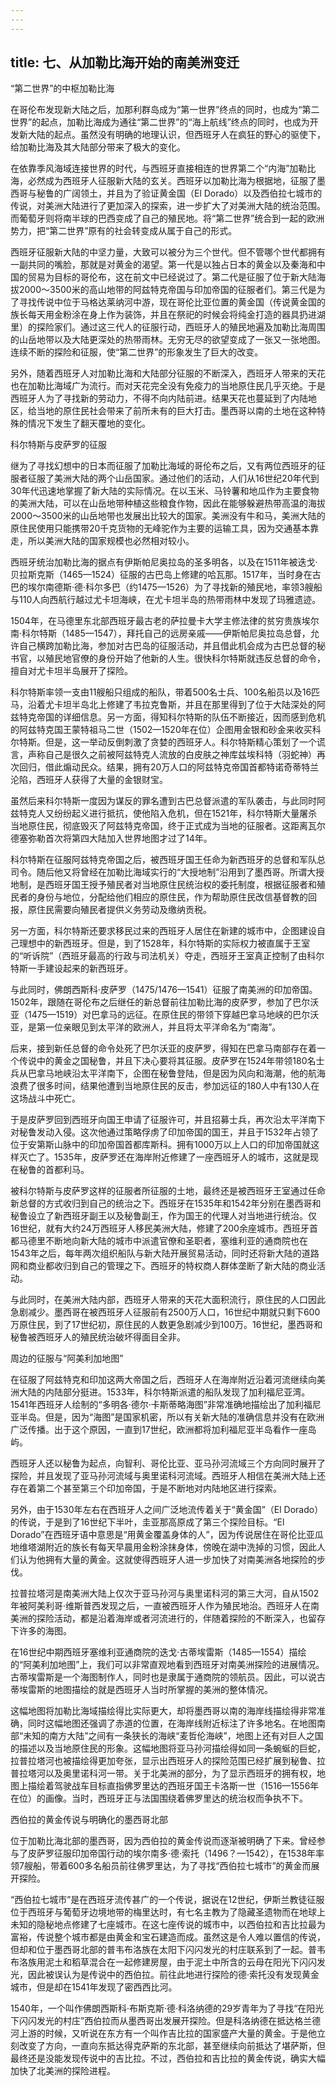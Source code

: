 ```yaml
---
---
---
```

title: 七、从加勒比海开始的南美洲变迁
---





“第二世界”的中枢加勒比海


在哥伦布发现新大陆之后，加那利群岛成为“第一世界”终点的同时，也成为“第二世界”的起点，加勒比海成为通往“第二世界”的“海上航线”终点的同时，也成为开发新大陆的起点。虽然没有明确的地理认识，但西班牙人在疯狂的野心的驱使下，给加勒比海及其大陆部分带来了极大的变化。

在依靠季风海域连接世界的时代，与西班牙直接相连的世界第二个“内海”加勒比海，必然成为西班牙人征服新大陆的玄关。西班牙以加勒比海为根据地，征服了墨西哥与秘鲁的广阔领土，并且为了验证黄金国（El Dorado）以及西伯拉七城市的传说，对美洲大陆进行了更加深入的探索，进一步扩大了对美洲大陆的统治范围。而葡萄牙则将南半球的巴西变成了自己的殖民地。将“第二世界”统合到一起的欧洲势力，把“第二世界”原有的社会转变成从属于自己的形式。

西班牙征服新大陆的中坚力量，大致可以被分为三个世代。但不管哪个世代都拥有一副共同的嘴脸，那就是对黄金的渴望。第一代是以独占日本的黄金以及秦海和中国的贸易为目标的哥伦布，这在前文中已经说过了。第二代是征服了位于新大陆海拔2000～3500米的高山地带的阿兹特克帝国与印加帝国的征服者们。第三代是为了寻找传说中位于马格达莱纳河中游，现在哥伦比亚位置的黄金国（传说黄金国的族长每天用金粉涂在身上作为装饰，并且在祭祀的时候会将纯金打造的器具扔进湖里）的探险家们。通过这三代人的征服行动，西班牙人的殖民地遍及加勒比海周围的山岳地带以及大陆更深处的热带雨林。无穷无尽的欲望变成了一张又一张地图。连续不断的探险和征服，使“第二世界”的形象发生了巨大的改变。

另外，随着西班牙人对加勒比海和大陆部分征服的不断深入，西班牙人带来的天花也在加勒比海域广为流行。而对天花完全没有免疫力的当地原住民几乎灭绝。于是西班牙人为了寻找新的劳动力，不得不向内陆前进。结果天花也蔓延到了内陆地区，给当地的原住民社会带来了前所未有的巨大打击。墨西哥以南的土地在这种特殊的情况下发生了翻天覆地的变化。





科尔特斯与皮萨罗的征服


继为了寻找幻想中的日本而征服了加勒比海域的哥伦布之后，又有两位西班牙的征服者征服了美洲大陆的两个山岳国家。通过他们的活动，人们从16世纪20年代到30年代迅速地掌握了新大陆的实际情况。在以玉米、马铃薯和地瓜作为主要食物的美洲大陆，可以在山岳地带种植这些粮食作物，因此在能够躲避热带高温的海拔2000～3500米的山岳地带也发展出比较大的国家。美洲没有牛和马，美洲大陆的原住民使用只能携带20千克货物的无峰驼作为主要的运输工具，因为交通基本靠走，所以美洲大陆的国家规模也必然相对较小。

西班牙统治加勒比海的据点有伊斯帕尼奥拉岛的圣多明各，以及在1511年被迭戈·贝拉斯克斯（1465—1524）征服的古巴岛上修建的哈瓦那。1517年，当时身在古巴的埃尔南德斯·德·科尔多巴（约1475—1526）为了寻找新的殖民地，率领3艘船与110人向西航行越过尤卡坦海峡，在尤卡坦半岛的热带雨林中发现了玛雅遗迹。

1504年，在马德里东北部西班牙最古老的萨拉曼卡大学主修法律的贫穷贵族埃尔南·科尔特斯（1485—1547），拜托自己的远房亲戚——伊斯帕尼奥拉岛总督，允许自己横跨加勒比海，参加对古巴岛的征服活动，并且借此机会成为古巴总督的秘书官，以殖民地官僚的身份开始了他新的人生。很快科尔特斯就违反总督的命令，擅自对尤卡坦半岛展开了探险。

科尔特斯率领一支由11艘船只组成的船队，带着500名士兵、100名船员以及16匹马，沿着尤卡坦半岛北上修建了韦拉克鲁斯，并且在那里得到了位于大陆深处的阿兹特克帝国的详细信息。另一方面，得知科尔特斯的队伍不断接近，因而感到危机的阿兹特克国王蒙特祖马二世（1502—1520年在位）企图用金银和砂金来收买科尔特斯。但是，这一举动反倒刺激了贪婪的西班牙人。科尔特斯精心策划了一个谎言，声称自己是很久之前被阿兹特克人流放的白皮肤之神库兹埃科特（羽蛇神）再次回归，借此煽动民众。结果，拥有20万人口的阿兹特克帝国首都特诺奇蒂特兰沦陷，西班牙人获得了大量的金银财宝。

虽然后来科尔特斯一度因为谋反的罪名遭到古巴总督派遣的军队袭击，与此同时阿兹特克人又纷纷起义进行抵抗，使他陷入危机，但在1521年，科尔特斯大量屠杀当地原住民，彻底毁灭了阿兹特克帝国，终于正式成为当地的征服者。这距离瓦尔德塞弥勒首次将第四大陆加入世界地图才过了14年。

科尔特斯在征服阿兹特克帝国之后，被西班牙国王任命为新西班牙的总督和军队总司令。随后他又将曾经在加勒比海域实行的“大授地制”沿用到了墨西哥。所谓大授地制，是西班牙国王授予殖民者对当地原住民统治权的委托制度，根据征服者和殖民者的身份与地位，分配给他们相应的原住民，作为帮助原住民改信基督教的回报，原住民需要向殖民者提供义务劳动及缴纳贡税。

另一方面，科尔特斯还要求移民过来的西班牙人居住在新建的城市中，企图建设自己理想中的新西班牙。但是，到了1528年，科尔特斯的实际权力被直属于王室的“听诉院”（西班牙最高的行政与司法机关）夺走，西班牙王室真正控制了由科尔特斯一手建设起来的新西班牙。



与此同时，佛朗西斯科·皮萨罗（1475/1476—1541）征服了南美洲的印加帝国。1502年，跟随在哥伦布之后继任的新总督前往加勒比海的皮萨罗，参加了巴尔沃亚（1475—1519）对巴拿马的远征。在原住民的带领下穿越巴拿马地峡的巴尔沃亚，是第一位亲眼见到太平洋的欧洲人，并且将太平洋命名为“南海”。

后来，接到新任总督的命令处死了巴尔沃亚的皮萨罗，得知在巴拿马南部存在着一个传说中的黄金之国秘鲁，并且下决心要将其征服。皮萨罗在1524年带领180名士兵从巴拿马地峡沿太平洋南下，企图在秘鲁登陆，但是因为风向和海潮，他的航海浪费了很多时间，结果他遭到当地原住民的反击，参加远征的180人中有130人在这场战斗中死亡。

于是皮萨罗回到西班牙向国王申请了征服许可，并且招募士兵，再次沿太平洋南下对秘鲁发动入侵。这次他通过策略俘虏了印加帝国的国王，并且于1532年占领了位于安第斯山脉中的印加帝国首都库斯科。拥有1000万以上人口的印加帝国就这样灭亡了。1535年，皮萨罗还在海岸附近修建了一座西班牙人的城市，这就是现在秘鲁的首都利马。

被科尔特斯与皮萨罗这样的征服者所征服的土地，最终还是被西班牙王室通过任命新总督的方式收归到自己的统治之下。西班牙在1535年和1542年分别在墨西哥和秘鲁设立了新西班牙副王以及秘鲁副王，作为国王的代理人对当地进行统治。仅16世纪，就有大约24万西班牙人移民美洲大陆，修建了200余座城市。西班牙首都马德里不断地向新大陆的城市中派遣官僚和圣职者，塞维利亚的通商院也在1543年之后，每年两次组织船队与新大陆开展贸易活动，同时还将新大陆的道路网和商业都收归到自己的管理之下。西班牙的特权商人群体垄断了新大陆的商业活动。

与此同时，在美洲大陆内部，西班牙人带来的天花大面积流行，原住民的人口因此急剧减少。墨西哥在被西班牙人征服前有2500万人口，16世纪中期就只剩下600万原住民，到了17世纪初，原住民的人数更急剧减少到100万。16世纪，墨西哥和秘鲁被西班牙人的殖民统治破坏得面目全非。





周边的征服与“阿美利加地图”


在征服了阿兹特克和印加这两大帝国之后，西班牙人在海岸附近沿着河流继续向美洲大陆的内陆部分挺进。1533年，科尔特斯派遣的船队发现了加利福尼亚湾。1541年西班牙人绘制的“多明各·德尔·卡斯蒂略海图”非常准确地描绘出了加利福尼亚半岛。但是，因为“海图”是国家机密，所以有关新大陆的准确信息并没有在欧洲广泛传播。出于这个原因，一直到17世纪，欧洲都将加利福尼亚半岛看作一座岛屿。

西班牙人还以秘鲁为起点，向智利、哥伦比亚、亚马孙河流域三个方向同时展开了探险，并且发现了亚马孙河流域与奥里诺科河流域。西班牙人相信在美洲大陆上还存在着第二个甚至第三个印加帝国，于是不断地对内陆地区进行探索。

另外，由于1530年左右在西班牙人之间广泛地流传着关于“黄金国”（El Dorado）的传说，于是到了16世纪下半叶，圭亚那高原成了第三个探险目标。“El Dorado”在西班牙语中意思是“用黄金覆盖身体的人”，因为传说居住在哥伦比亚瓜地维塔湖附近的族长有每天早晨用金粉涂抹身体，傍晚在湖中洗掉的习惯，因此人们认为他拥有大量的黄金。这就使得西班牙人进一步加快了对南美洲各地探险的步伐。

拉普拉塔河是南美洲大陆上仅次于亚马孙河与奥里诺科河的第三大河，自从1502年被阿美利哥·维斯普西发现之后，一直被西班牙人作为殖民地治。西班牙人在南美洲的探险活动，都是沿着海岸或者河流进行的，伴随着探险的不断深入，也留存下许多的海图。

在16世纪中期西班牙塞维利亚通商院的迭戈·古蒂埃雷斯（1485—1554）描绘的“阿美利加地图”上，我们可以非常直观地看到西班牙对南美洲探险的进展情况。古蒂埃雷斯是一个海图制作人，同时也是隶属于通商院的领航员。因此，可以说古蒂埃雷斯的地图描绘的就是西班牙人当时所掌握的美洲的整体情况。

这幅地图将加勒比海域描绘得比实际更大，却将墨西哥以南的海岸线描绘得非常准确，同时这幅地图还强调了赤道的位置，在海岸线附近标注了许多地名。在地图南部“未知的南方大陆”之间有一条狭长的海峡“麦哲伦海峡”，地图上还有对巨人之国的描述以及当地原住民的形象。这幅地图将亚马孙河描绘得如同一条蜿蜒的巨蛇，拉普拉塔河也被描绘得更加夸张，显示出西班牙人的探险范围已经扩展到秘鲁、拉普拉塔河以及奥里诺科河一带。关于北美洲的部分，为了显示西班牙的拥有权，地图上描绘着驾驶战车目标直指佛罗里达的西班牙国王卡洛斯一世（1516—1556年在位）的画像。当时，西班牙正与法国围绕着佛罗里达的统治权而争执不下。





西伯拉的黄金传说与明确化的墨西哥北部


位于加勒比海北部的墨西哥，因为西伯拉的黄金传说而逐渐被明确了下来。曾经参与了皮萨罗征服印加帝国行动的埃尔南多·德·索托（1496？—1542），在1538年率领7艘船，带着600多名船员前往佛罗里达，为了寻找“西伯拉七城市”的黄金而展开探险。

“西伯拉七城市”是在西班牙流传甚广的一个传说，据说在12世纪，伊斯兰教徒征服位于西班牙与葡萄牙边境地带的梅里达时，有七名主教为了隐藏圣遗物而在地球上未知的隐秘地点修建了七座城市。在这七座传说的城市中，以西伯拉和吉比拉最为富裕，传说整个城市都是由黄金和宝石建造而成。虽然这是令人难以置信的传说，但却和位于墨西哥北部的普韦布洛族在太阳下闪闪发光的村庄联系到了一起。普韦布洛族用泥土和稻草混合在一起修建房屋，由于泥土中所含的云母在阳光下闪闪发光，因此被误认为是传说中的西伯拉。前往此地进行探险的德·索托没有发现黄金城市，但是却在1541年发现了密西西比河。

1540年，一个叫作佛朗西斯科·布斯克斯·德·科洛纳德的29岁青年为了寻找“在阳光下闪闪发光的村庄”西伯拉而从墨西哥出发展开探险。但是科洛纳德在抵达格兰德河上游的时候，又听说在东方有一个叫作吉比拉的国家盛产大量的黄金。于是他立刻改变了方向，一直向东抵达得克萨斯的东北部，甚至继续向前抵达了堪萨斯，但最终还是没能发现传说中的吉比拉。不过，西伯拉和吉比拉的黄金传说，确实大幅加快了北美洲的探险进程。
